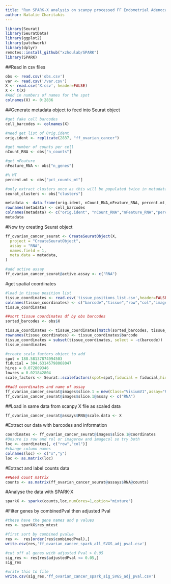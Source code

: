```yaml
---
title: "Run SPARK-X analysis on scanpy processed FF Endometrial Adenocarcinoma data"
author: Natalie Charitakis
---
```


```r
library(Seurat)
library(SeuratData)
library(ggplot2)
library(patchwork)
library(dplyr)
remotes::install_github("xzhoulab/SPARK")
library(SPARK)
```

##Read in csv files
```r
obs <- read.csv('obs.csv')
var <- read.csv('/var.csv')
X <- read.csv('X.csv', header=FALSE)
X <- t(X)
#Add in numbers of names for the spot
colnames(X) <- 0:2836
```

##Generate metadata object to feed into Seurat object
```r
#get fake cell barcodes
cell_barcodes <- colnames(X)

#need get list of Orig.ident
orig.ident <- replicate(2837, "ff_ovarian_cancer")

#get number of counts per cell
nCount_RNA <- obs["n_counts"]

#get nFeature 
nFeature_RNA <- obs["n_genes"]

#% MT
percent.mt <- obs["pct_counts_mt"]

#only extract clusters once as this will be populated twice in metadata
seurat_clusters <- obs["clusters"]

metadata <- data.frame(orig.ident, nCount_RNA,nFeature_RNA, percent.mt, seurat_clusters)
rownames(metadata) <- cell_barcodes
colnames(metadata) <- c("orig.ident", "nCount_RNA","nFeature_RNA","percent.mt","seurat_clusters")
metadata
```

#Now try creating Seurat object
```r
ff_ovarian_cancer_seurat <- CreateSeuratObject(X,
  project = "CreateSeuratObject",
  assay = "RNA",
  names.field = 1,
  meta.data = metadata,
)

#add active assay
ff_ovarian_cancer_seurat@active.assay <- c("RNA")
```

#get spatial coordinates
```r
#load in tissue position list
tissue_coordinates <- read.csv('tissue_positions_list.csv',header=FALSE)
colnames(tissue_coordinates) <- c("barcode","tissue","row","col","imagerow","imagecol")
tissue_coordinates

##sort tissue coordinates df by obs barcodes
sorted_barcodes <- obs$X

tissue_coordinates <- tissue_coordinates[match(sorted_barcodes, tissue_coordinates$barcode), ]
rownames(tissue_coordinates) <- tissue_coordinates$barcode
tissue_coordinates = subset(tissue_coordinates, select = -c(barcode)) 
tissue_coordinates

#create scale factors object to add
spot = 188.58137874994503
fiducial = 304.63145798068047
hires = 0.072809346
lowres = 0.021842804
scale_factors <- Seurat::scalefactors(spot=spot,fiducial = fiducial,hires = hires,lowres = lowres)

##add coordinates and name of assay
ff_ovarian_cancer_seurat@images$slice.1 = new(Class="VisiumV1",assay="RNA",key="image_",coordinates=tissue_coordinates,scale.factors=scale_factors)
ff_ovarian_cancer_seurat@images$slice.1@assay <- c("RNA")

```

##Load in same data from scanpy X file as scaled data
```r
ff_ovarian_cancer_seurat@assays$RNA@scale.data <- X 
```

#Extract our data with barcodes and information
```r
coordinates <- ff_ovarian_cancer_seurat@images$slice.1@coordinates
#Unsure is row and rol or imagerow and imagecol so try both
loc <- coordinates[, c("row","col")]
#change column names
colnames(loc) <- c("x","y")
loc <- as.matrix(loc)
```

#Extract and label counts data
```r
##Need count matrix
counts <- as.matrix(ff_ovarian_cancer_seurat@assays$RNA@counts)
```

#Analyse the data with SPARK-X
```r
sparkX <- sparkx(counts,loc,numCores=1,option="mixture")
```

#Filter genes by combinedPval then adjusted Pval
```r
#these have the gene names and p values
res <- sparkX$res_mtest

#first sort by combined pvalue
res <-  res[order(res$combinedPval),]
write.csv(res,'ff_ovarian_cancer_spark_all_SVGS_adj_pval.csv')

#cut off al genes with adjusted Pval > 0.05
sig_res <- res[res$adjustedPval <= 0.05,]
sig_res

#write this to file
write.csv(sig_res,'ff_ovarian_cancer_spark_sig_SVGS_adj_pval.csv')
```